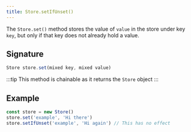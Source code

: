 ```yaml
---
title: Store.setIfUnset()
---
```


The `Store.set()` method stores the value of `value` in the store under key
`key`, but only if that key does not already hold a value.

## Signature

```js
Store store.set(mixed key, mixed value)
```

:::tip
This method is chainable as it returns the `Store` object
:::

## Example

```js
const store = new Store()
store.set('example', 'Hi there')
store.setIfUnset('example', 'Hi again') // This has no effect
```
